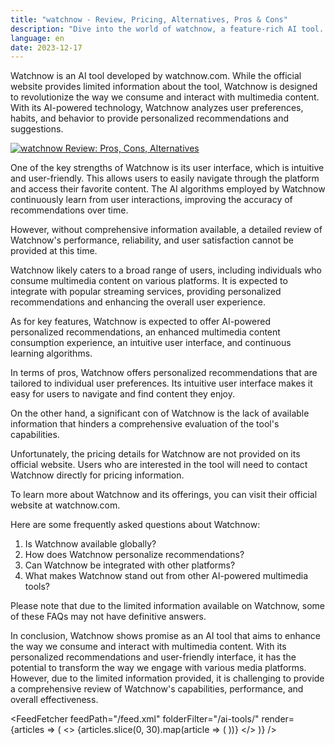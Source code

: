 ```yaml
---
title: "watchnow - Review, Pricing, Alternatives, Pros & Cons"
description: "Dive into the world of watchnow, a feature-rich AI tool. Learn about its features, pricing, and how it's making an impact. Don't miss out!"
language: en
date: 2023-12-17
---
```

        
Watchnow is an AI tool developed by watchnow.com. While the official website provides limited information about the tool, Watchnow is designed to revolutionize the way we consume and interact with multimedia content. With its AI-powered technology, Watchnow analyzes user preferences, habits, and behavior to provide personalized recommendations and suggestions.


<BlogHeader />


[![watchnow Review: Pros, Cons, Alternatives](/ai-tools/watchnow.png)](https://www.watchnow.com/)



One of the key strengths of Watchnow is its user interface, which is intuitive and user-friendly. This allows users to easily navigate through the platform and access their favorite content. The AI algorithms employed by Watchnow continuously learn from user interactions, improving the accuracy of recommendations over time.

However, without comprehensive information available, a detailed review of Watchnow's performance, reliability, and user satisfaction cannot be provided at this time.

Watchnow likely caters to a broad range of users, including individuals who consume multimedia content on various platforms. It is expected to integrate with popular streaming services, providing personalized recommendations and enhancing the overall user experience.

As for key features, Watchnow is expected to offer AI-powered personalized recommendations, an enhanced multimedia content consumption experience, an intuitive user interface, and continuous learning algorithms.

In terms of pros, Watchnow offers personalized recommendations that are tailored to individual user preferences. Its intuitive user interface makes it easy for users to navigate and find content they enjoy.

On the other hand, a significant con of Watchnow is the lack of available information that hinders a comprehensive evaluation of the tool's capabilities.

Unfortunately, the pricing details for Watchnow are not provided on its official website. Users who are interested in the tool will need to contact Watchnow directly for pricing information.

To learn more about Watchnow and its offerings, you can visit their official website at watchnow.com.

Here are some frequently asked questions about Watchnow:

1. Is Watchnow available globally?
2. How does Watchnow personalize recommendations?
3. Can Watchnow be integrated with other platforms?
4. What makes Watchnow stand out from other AI-powered multimedia tools?

Please note that due to the limited information available on Watchnow, some of these FAQs may not have definitive answers.

In conclusion, Watchnow shows promise as an AI tool that aims to enhance the way we consume and interact with multimedia content. With its personalized recommendations and user-friendly interface, it has the potential to transform the way we engage with various media platforms. However, due to the limited information provided, it is challenging to provide a comprehensive review of Watchnow's capabilities, performance, and overall effectiveness.


<AdComponent />


<FeedFetcher feedPath="/feed.xml" folderFilter="/ai-tools/" render={articles => (
    <>
        <Cards>
            {articles.slice(0, 30).map(article => (
                <Card key={article.link} title={article.title} href={article.link} />
            ))}
        </Cards>
    </>
)} />

